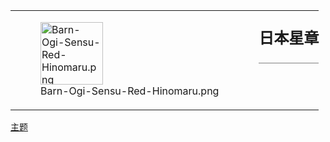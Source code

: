 {| style="border: 1px solid {{{border|gray}}}; background-color: {{{color|#fdffe7}}};"
|rowspan="2" valign="middle" | [[File:Barn-Ogi-Sensu-Red-Hinomaru.png|100px]]
|rowspan="2" |
|style="font-size: x-large; padding: 0; vertical-align: middle; height: 1.1em;" | '''日本星章'''
|-
|style="vertical-align: middle; border-top: 1px solid gray;" | {{{1}}}
|}

<noinclude>
[[Category:維基星章模板|主题]]
</noinclude>
